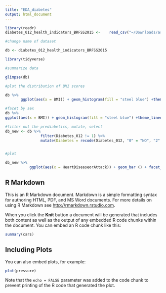 ```yaml
---
title: "EDA_diabetes"
output: html_document
---
```


```r
library(readr)
diabetes_012_health_indicators_BRFSS2015 <-    read_csv("~/Downloads/archive/diabetes_012_health_indicators_BRFSS2015.csv")

#change name of dataset

db <- diabetes_012_health_indicators_BRFSS2015

library(tidyverse)

#summarize data

glimpse(db)

#plot the distribution of BMI scores

db %>% 
       ggplot(aes(x = BMI)) + geom_histogram(fill = "steel blue") +theme_linedraw()

#facet by sex
db %>% 
ggplot(aes(x = BMI)) + geom_histogram(fill = "steel blue") +theme_linedraw()+ facet_wrap(~Sex)

#filter out the prediabetics, mutate, select
db_new <- db %>% 
                filter(Diabetes_012 != 1) %>% 
                mutate(Diabetes = recode(Diabetes_012, "0" = "NO", "2" = "YES")) %>%                select(Diabetes, HighBP, HighChol, BMI, Smoker, Sex, HeartDiseaseorAttack) 


#plot

db_new %>% 
           ggplot(aes(x = HeartDiseaseorAttack)) + geom_bar () + facet_grid(Diabetes ~ Smoker, scales = "free")
```

## R Markdown

This is an R Markdown document. Markdown is a simple formatting syntax for authoring HTML, PDF, and MS Word documents. For more details on using R Markdown see <http://rmarkdown.rstudio.com>.

When you click the **Knit** button a document will be generated that includes both content as well as the output of any embedded R code chunks within the document. You can embed an R code chunk like this:

```r
summary(cars)
```

## Including Plots

You can also embed plots, for example:

```r
plot(pressure)
```

Note that the `echo = FALSE` parameter was added to the code chunk to prevent printing of the R code that generated the plot.
